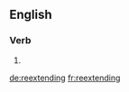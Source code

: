 ==English==

===Verb===
{{head|en}}

# {{present participle of|reextend}}

[[de:reextending]]
[[fr:reextending]]